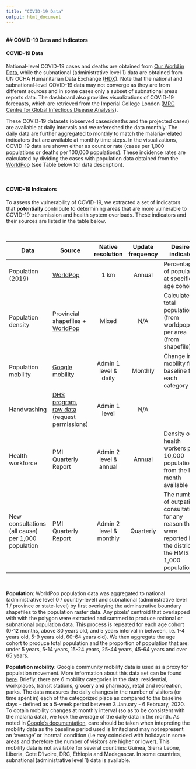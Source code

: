 ```yaml
---
title: "COVID-19 Data"
output: html_document
---
```


<b>
<br/>
## COVID-19 Data and Indicators
</b>
<br/>

#### COVID-19 Data

National-level COVID-19 cases and deaths are obtained from [Our World in Data](https://ourworldindata.org/coronavirus), while the subnational (administrative level 1) data are obtained from UN OCHA Humanitarian Data Exchange ([HDX](https://data.humdata.org/event/covid-19)). Note that the national and subnational-level COVID-19 data may not converge as they are from different sources and in some cases only a subset of subnational areas reports data. The dashboard also provides visualizations of COVID-19 forecasts, which are retrieved from the Imperial College London ([MRC Centre for Global Infectious Disease Analysis](https://mrc-ide.github.io/global-lmic-reports/)). 

These COVID-19 datasets (observed cases/deaths and the projected cases) are available at daily intervals and we refereshed the data monthly. The daily data are further aggregated to monthly to match the malaria-related indicators that are available at monthly time steps. In the visualizations, COVID-19 data are shown either as count or rate (cases per 1,000 populations or deaths per 100,000 populations). These incidence rates are calculated by dividing the cases with population data obtained from the [WorldPop](https://www.worldpop.org/geodata/summary?id=24798) (see Table below for data description).

<br/>

#### COVID-19 Indicators

To assess the vulnerability of COVID-19, we extracted a set of indicators that <b>potentially</b> contribute to determining areas that are more vulnerable to COVID-19 transmission and health system overloads. These indicators and their sources are listed in the table below. 

<br/>

| Data                                               | Source                                                                  | Native resolution               | Update frequency | Desired indicator                                                                                                                                    |
|----------------------------------------------------|-------------------------------------------------------------------------|:-------------------------------:|:----------------:|------------------------------------------------------------------------------------------------------------------------------------------------------|
| Population (2019)                                  | [WorldPop](https://www.worldpop.org/geodata/summary?id=24798)                                                                | 1 km                            | Annual           | Percentage of population at specific age cohort                                                                                                      |
| Population density                                 | Provincial shapefiles + [WorldPop](https://www.worldpop.org/geodata/summary?id=24798)                                        | Mixed                           | N/A              | Calculate total population (from worldpop) per area (from shapefile)                                                                                 |
| Population mobility                                | [Google mobility](https://www.google.com/covid19/mobility/)                                                         | Admin 1 level & daily           | Monthly       | Change in mobility from baseline for each category                                                |
| Handwashing                                        | [DHS program](https://api.dhsprogram.com/#/index.html), [raw data](https://dhsprogram.com/data/) (request permissions)  | Admin 1 level                   | N/A              | <ul><li>Percent of population living in households with soap and water</li><li>Percent of population living in households where place for washing hands was observed</li></ul>	 |
| Health workforce                                  | PMI Quarterly Report                                                   | Admin 2 level & annual | Annual  | Density of health workers per 10,000 population from the last month available                                |
| New consultations (all cause) per 1,000 population | PMI Quarterly Report                                                    | Admin 2 level & monthly         | Quarterly        | The number of outpatient consultations for any reason that were reported in the district in the HMIS per 1,000 population                            |




<br/>

<b>Population</b>: WorldPop population data was aggregated to national (administrative level 0 / country-level) and subnational (administrative level 1 / province or state-level) by first overlaying the adminstrative boundary shapefiles to the population raster data. Any pixels' centroid that overlapped with with the polygon were extracted and summed to produce national or subnational population data. This process is repeated for each age cohort (0-12 months, above 80 years old, and 5 years interval in between, i.e. 1-4 years old, 5-9 years old, 60-64 years old). We then aggregate the age cohort to produce total population and the proportion of population that are: under 5 years, 5-14 years, 15-24 years, 25-44 years, 45-64 years and over 65 years.

<b>Population mobility</b>: Google community mobility data is used as a proxy for population movement. More information about this data set can be found [here](https://support.google.com/covid19-mobility/answer/9824897?hl=en&ref_topic=9822927). Briefly, there are 6 mobility categories in the data: residential, workplaces, transit stations, grocery and pharmacy, retail and recreation, parks. The data measures the daily changes in the number of visitors (or time spent in) each of the categorized place as compared to the baseline days - defined as a 5-week period between 3 January - 6 February, 2020. To obtain mobility changes at monthly interval (so as to be consistent with the malaria data), we took the average of the daily data in the month. As noted in [Google's documentation](https://support.google.com/covid19-mobility/answer/9824897?hl=en&ref_topic=9822927), care should be taken when intepreting the mobility data as the baseline period used is limited and may not represent an 'average' or 'normal' condition (i.e may coincided with holidays in some areas and therefore the number of visitors are higher or lower). This mobility data is not available for several countries: Guinea, Sierra Leone, Liberia, Cote D'Ivoire, DRC, Ethiopia and Madagascar. In some countries, subnational (administrative level 1) data is available.

<br/>